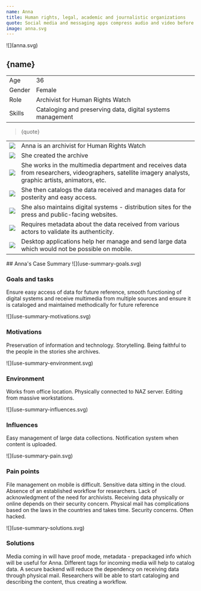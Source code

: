 ```yaml
---
name: Anna
title: Human rights, legal, academic and journalistic organizations
quote: Social media and messaging apps compress audio and video before upload, which is not an option for our work.
image: anna.svg
---
```



<ProfileSection>
![](anna.svg)

## **{name}**

|        |                                                            |
| ------ | ---------------------------------------------------------- |
| Age    | 36                                                         |
| Gender | Female                                                     |
| Role   | Archivist for Human Rights Watch                           |
| Skills | Cataloging and preserving data, digital systems management |

> {quote}

|                    |                                                                                                                                                        |
| ------------------ | ------------------------------------------------------------------------------------------------------------------------------------------------------ |
| ![](hrw.svg)       | Anna is an archivist for Human Rights Watch                                                                                                            |
| ![](folder.svg)    | She created the archive                                                                                                                                |
| ![](play.svg)      | She works in the multimedia department and receives data from researchers, videographers, satellite imagery analysts, graphic artists, animators, etc. |
| ![](hands.svg)     | She then catalogs the data received and manages data for posterity and easy access.                                                                    |
| ![](website.svg)   | She also maintains digital systems - distribution sites for the press and public-facing websites.                                                      |
| ![](checkmark.svg) | Requires metadata about the data received from various actors to validate its authenticity.                                                            |
| ![](squares.svg)   | Desktop applications help her manage and send large data which would not be possible on mobile.                                                        |

</ProfileSection>
<AchievementsSection>
## Anna's Case Summary

<AchievementItem>
![](use-summary-goals.svg)

### Goals and tasks

Ensure easy access of data for future reference, smooth functioning of digital systems and receive multimedia from multiple sources and ensure it is cataloged and maintained methodically for future reference

</AchievementItem>
<AchievementItem>
![](use-summary-motivations.svg)

### Motivations

Preservation of information and technology. Storytelling. Being faithful to the people in the stories she archives.

</AchievementItem>
<AchievementItem>
![](use-summary-environment.svg)

### Environment

Works from office location. Physically connected to NAZ server. Editing from massive workstations.

</AchievementItem>

<AchievementItem>
![](use-summary-influences.svg)

### Influences

Easy management of large data collections. Notification system when content is uploaded.

</AchievementItem>
<AchievementItem>
![](use-summary-pain.svg)

### Pain points

File management on mobile is difficult. Sensitive data sitting in the cloud. Absence of an established workflow for researchers. Lack of acknowledgment of the need for archivists. Receiving data physically or online depends on their security concern. Physical mail has complications based on the laws in the countries and takes time. Security concerns. Often hacked.

</AchievementItem>
<AchievementItem>
![](use-summary-solutions.svg)

### Solutions

Media coming in will have proof mode, metadata - prepackaged info which will be useful for Anna. Different tags for incoming media will help to catalog data. A secure backend will reduce the dependency on receiving data through physical mail. Researchers will be able to start cataloging and describing the content, thus creating a workflow.

</AchievementItem>
</AchievementsSection>
